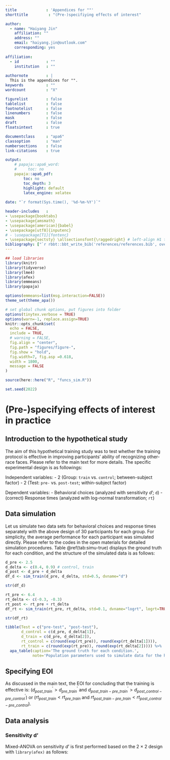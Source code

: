 ```yaml
---
title             : 'Appendices for ""'
shorttitle         : "(Pre-)specifiying effects of interest"

author: 
  - name: "Haiyang Jin"
    affiliation: ""
    address: ""
    email: "haiyang.jin@outlook.com"
    corresponding: yes
    
affiliation:
  - id            : ""
    institution   : ""
  
authornote        : |
  This is the appendices for "".
keywords          : ""
wordcount         : "X"

figurelist        : false
tablelist         : false
footnotelist      : false
linenumbers       : false
mask              : false
draft             : false
floatsintext      : true

documentclass     : "apa6"
classoption       : "man"
numbersections    : false
link-citations    : true

output:
    # papaja::apa6_word:
    #     toc: no
    papaja::apa6_pdf:
        toc: no
        toc_depth: 3
        highlight: default
        latex_engine: xelatex
        
date: "`r format(Sys.time(), '%d-%m-%Y')`"

header-includes   :
- \usepackage{booktabs}
- \usepackage{amsmath}
- \usepackage[american]{babel}
- \usepackage[utf8]{inputenc}
# - \usepackage[T1]{fontenc}
- \usepackage{sectsty} \allsectionsfont{\raggedright} # left-align H1 titles
bibliography: ["`r rbbt::bbt_write_bib('references/references.bib', overwrite = TRUE)`", "references/r-references.bib"]
---
```


```r
## load libraries
library(knitr)
library(tidyverse)
library(lme4)
library(afex)
library(emmeans)
library(papaja)

options(emmeans=list(msg.interaction=FALSE))
theme_set(theme_apa())

# set global chunk options, put figures into folder
options(tinytex.verbose = TRUE)
options(warn=-1, replace.assign=TRUE)
knitr::opts_chunk$set(
  echo = FALSE,
  include = TRUE,
  # warning = FALSE,
  fig.align = "center",
  fig.path = "figures/figure-",
  fig.show = "hold",
  fig.width=7, fig.asp =0.618,
  width = 1800, 
  message = FALSE
)

source(here::here("R", "funcs_sim.R"))

set.seed(2022)
```

\appendix

# (Pre-)specifying effects of interest in practice

## Introduction to the hypothetical study

The aim of this hypothetical training study was to test whether the training protocol is effective in improving participants' ability of recognizing other-race faces. Please refer to the main text for more details. The specific experimental design is as followings:

Independent variables:
- 2 (Group: `train` vs. `control`; between-subject factor)
- 2 (Test: `pre-` vs. `post-test`; within-subject factor)

Dependent variables:
- Behavioral choices (analyzed with sensitivity _d_'; `d`)
- (correct) Response times (analyzed with log-normal transformation; `rt`)

## Data simulation

Let us simulate two data sets for behavioral choices and response times separately with the above design of 30 participants for each group. For simplicity, the average performance for each participant was simulated directly. Please refer to the codes in the open materials for detailed simulation procedures. Table \@ref(tab:simu-true) displays the ground truth for each condition, and the structure of the simulated data is as follows:

```r
d_pre <- 2.5
d_delta <- c(0.4, 0.9) # control, train
d_post <- d_pre + d_delta
df_d <- sim_train(d_pre, d_delta, std=0.5, dvname="d")
```

```r
str(df_d)
```

```r
rt_pre <- 6.4
rt_delta <- c(-0.3, -0.3)
rt_post <- rt_pre + rt_delta 
df_rt <- sim_train(rt_pre, rt_delta, std=0.1, dvname="logrt", logrt=TRUE)
```

```r
str(df_rt)
```

```r
tibble(Test = c("pre-test", "post-test"),
       d_control = c(d_pre, d_delta[1]),
       d_train = c(d_pre, d_delta[2]),
       rt_control = c(round(exp(rt_pre)), round(exp(rt_delta[1]))),
       rt_train = c(round(exp(rt_pre)), round(exp(rt_delta[2])))) %>% 
  apa_table(caption='The ground truth for each condition.',
            note='Population parameters used to simulate data for the hypothetical training study.')
```

## Specifying EOI

As discussed in the main text, the EOI for concluding that the training is effective is: ($d^{'}_{post\_train} > d^{'}_{pre\_train}$ and $d^{'}_{post\_train-pre\_train} > d^{'}_{post\_control-pre\_control}$) or ($rt_{post\_train} < rt_{pre\_train}$ and $rt_{post\_train-pre\_train} < rt_{post\_control-pre\_control}$). 




## Data analysis

### Sensitivity d'

Mixed-ANOVA on sensitivity _d_' is first performed based on the 2 $\times$ 2 design with `library(afex)` as follows:


\newpage
